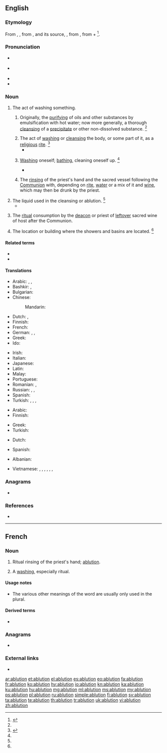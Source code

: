 ==English==

===Etymology===
From {{etyl|enm|en}}, {{m|enm|ablucioun||cleansing of impurities}}, from {{etyl|fro|en}} {{m|fro|ablution}}, and its source, {{etyl|LL.|en}} {{m|la|ablūtiō||a washing away}}, from {{m|la|abluō||wash away}}, from {{m|la|ab||away}} + {{m|la|luō||wash}}<ref>{{R:CDOE|page=3}}</ref>.

===Pronunciation===
* {{a|RP}} {{IPA|/əˈbluː.ʃn̩/|lang=en}}
* {{a|US}} {{IPA|/əˈblu.ʃn̩/|/æbˈlu.ʃn̩/|lang=en}}
* {{rhymes|uːʃən|lang=en}}
* {{audio|en-us-ablution.ogg|Audio (US)|lang=en}}

===Noun===
{{en-noun}}

# The act of washing something.
## {{lb|en|chemistry}} Originally, the [[purifying]] of oils and other substances by emulsification with hot water; now more generally, a thorough [[cleansing]] of a [[precipitate]] or other non-dissolved substance. {{defdate|First attested from around 1350 to 1470.}}<ref name=SOED/>
## The act of [[washing]] or [[cleansing]] the body, or some part of it, as a [[religious]] [[rite]]. {{defdate|From mid 16<sup>th</sup> century.}}<ref name=SOED>{{R:SOED5|page=5-6}}</ref>
##* {{quote-book|year=1786|author=William Beckford|title=Vathek; an Arabian Tale|passage=Let water be brought to perform my '''ablutions''', and let the pious Fakreddin be called to offer up his prayers with mine.}}
## {{lb|en|literary|or|humorous|usually|in the plural}} [[washing|Washing]] oneself; [[bathing]], cleaning oneself up. {{defdate|From mid 18<sup>th</sup> century.}}<ref name=SOED/>
##* {{quote-book|year=1835|author=[[s:Author:William Gilmore Simms|William Gilmore Simms]]|title=[[s:The Partisan|The Partisan]]|publisher=Harper|section=[[s:The Partisan/II|Chapter II]]|page=[[s:Page:The Partisan, v1.djvu/26|25]]|passage=He followed the steps of Bella, who soon conducted him to his chamber, and left him to those '''ablutions''' which a long ride along a sandy road had rendered particularly necessary.}}
## {{lb|en|Western|_|Christianity}} The [[rinse|rinsing]] of the priest's hand and the sacred vessel following the [[Communion]] with, depending on [[rite]], [[water]] or a mix of it and [[wine]], which may then be drunk by the priest. {{defdate|from 17th c.}}
# The liquid used in the cleansing or ablution. {{defdate|From early 18<sup>th</sup> century.}}<ref name=SOED/>
#* {{quote-book|author=[[w:Alexander Pope|Alexander Pope]]|passage=Cast the '''ablutions''' in the main.}}
# {{lb|en|Orthodox|_|Christianity}} The [[ritual]] consumption by the [[deacon]] or priest of [[leftover]] sacred wine of host after the Communion.
# {{lb|en|pluralonly|UK|military}} The location or building where the showers and basins are located. {{defdate|From mid 20<sup>th</sup> century.}}<ref name=SOED/>

====Related terms====
* {{l|en|abluent}}
* {{l|en|ablute}}

====Translations====
{{trans-top|the act of washing or cleansing}}
* Arabic: {{t|ar|وُضُوء|m}}, {{t|ar|غُسْل|m}}, {{t|ar|اِغْتِسَال|m}}
* Bashkir: {{t|ba|йыуыныу}}, {{t|ba|тәһәрәт}} {{qualifier|in Islam}}
* Bulgarian: {{t|bg|проми́вка|f}}
* Chinese:
*: Mandarin: {{t+|cmn|沐浴|tr=mùyù|sc=Hani}}
* Dutch: {{t|nl|rituele wassing}}, {{t+|nl|ablutie|m}}
* Finnish: {{t+|fi|peseytyminen}}
* French: {{t+|fr|ablution|f}}
* German: {{t+|de|Waschung|f}}, {{t|de|Abwaschung|f}}, {{t+|de|Ablution|f}} {{qualifier|religious}}
* Greek: {{t+|el|πλύσιμο|n}}
* Ido: {{t+|io|abluciono}}
{{trans-mid}}
* Irish: {{t|ga|ionladh|m}}
* Italian: {{t+|it|abluzione|f}}
* Japanese: {{t+|ja|沐浴|tr=もくよく, mokuyoku|sc=Jpan}}
* Latin: {{t|la|ablūtiō|f}}
* Malay: {{t|ms|wuduk}} {{qualifier|in Islam}}
* Portuguese: {{t+|pt|ablução|f}}
* Romanian: {{t+|ro|spălare|f}}, {{t+|ro|abluțiune|f}}
* Russian: {{t+|ru|омове́ние|n}} {{qualifier|religious}}, {{t+|ru|промыва́ние|n}}, {{t+|ru|промы́вка|f}}
* Spanish: {{t+|es|ablución|f}}
* Turkish: {{t|tr|yunku}}, {{t+|tr|abdest}}, {{t+|tr|gusül}}, {{t|tr|iğtisal}} {{qualifier|obsolete}}
{{trans-bottom}}

{{trans-top|the water used in cleansing}}
* Arabic: {{t|ar|وَضُوء|m}}
* Finnish: {{t+|fi|pesuvesi}}
{{trans-mid}}
* Greek: {{t|el|νερό του καθαρμού|n}}
* Turkish: {{t|tr|abdest suyu}}
{{trans-bottom}}

{{trans-top|Roman Catholic Church: a small quantity of wine and water}}
* Dutch: {{t+|nl|ablutie|m}}
{{trans-mid}}
* Spanish: {{t|es|ablución|f}}
{{trans-bottom}}

{{checktrans-top}}
* Albanian: {{t-check|sq|avdes}}
{{trans-mid}}
* Vietnamese: {{t-check|vi|lễ rửa tội}}, {{t-check|vi|lễ tắm gội}}, {{t-check|vi|lễ rửa sạch các đồ thờ}}, {{t-check|vi|nước tắm gội}}, {{t-check|vi|nước rửa đồ thờ}}, {{t-check|vi|sự tắm gội}}, {{t-check|vi|sự rửa ráy}}
{{trans-bottom}}

===Anagrams===
* {{l|en|abutilon}}

===References===
<references/>
* {{R:Webster 1913}}

----

==French==

===Noun===
{{fr-noun|f}}

# {{lb|fr|Western|_|Christianity}} Ritual rinsing of the priest's hand; [[#English|ablution]].
# {{lb|fr|rare}} A [[washing]], especially ritual.

====Usage notes====
* The various other meanings of the word are usually only used in the plural.

====Derived terms====
* {{l|fr|ablutions}}

===Anagrams===
* {{l|fr|oubliant}}

===External links===
* {{R:TLFi}}

[[ar:ablution]]
[[et:ablution]]
[[el:ablution]]
[[es:ablution]]
[[eo:ablution]]
[[fa:ablution]]
[[fr:ablution]]
[[ko:ablution]]
[[hy:ablution]]
[[io:ablution]]
[[kn:ablution]]
[[ka:ablution]]
[[ku:ablution]]
[[hu:ablution]]
[[mg:ablution]]
[[ml:ablution]]
[[ms:ablution]]
[[my:ablution]]
[[ps:ablution]]
[[pl:ablution]]
[[ru:ablution]]
[[simple:ablution]]
[[fi:ablution]]
[[sv:ablution]]
[[ta:ablution]]
[[te:ablution]]
[[th:ablution]]
[[tr:ablution]]
[[uk:ablution]]
[[vi:ablution]]
[[zh:ablution]]